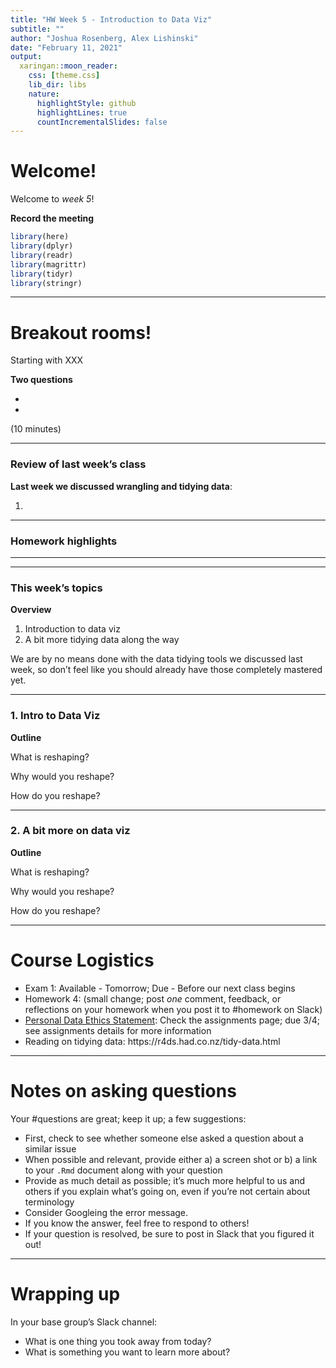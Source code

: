 ```yaml
---
title: "HW Week 5 - Introduction to Data Viz" 
subtitle: ""
author: "Joshua Rosenberg, Alex Lishinski"
date: "February 11, 2021"
output:
  xaringan::moon_reader:
    css: [theme.css]
    lib_dir: libs
    nature:
      highlightStyle: github
      highlightLines: true
      countIncrementalSlides: false
---
```


# Welcome!

Welcome to *week 5*!

**Record the meeting** 

```r
library(here)
library(dplyr)
library(readr)
library(magrittr)
library(tidyr)
library(stringr)
```

---

# Breakout rooms!

Starting with XXX

**Two questions**

- 
- 

(10 minutes)

---

### Review of last week's class

**Last week we discussed wrangling and tidying data**:

1.

---

### Homework highlights

---


---

### This week's topics

**Overview**

1. Introduction to data viz
2. A bit more tidying data along the way

We are by no means done with the data tidying tools we discussed last week, so don't feel like you should already have those completely mastered yet.

---

### 1. Intro to Data Viz

**Outline**

What is reshaping?

Why would you reshape?

How do you reshape?

---

### 2. A bit more on data viz

**Outline**

What is reshaping?

Why would you reshape?

How do you reshape?

---

# Course Logistics

* Exam 1: Available - Tomorrow; Due - Before our next class begins  
* Homework 4: (small change; post _one_ comment, feedback, or reflections on your homework when you post it to #homework on Slack)
* [Personal Data Ethics Statement](https://making-data-science-count.github.io/s21-intro-to-data-sci-methods-in-ed/assignment-data-ethics.html): Check the assignments page; due 3/4; see assignments details for more information
* Reading on tidying data: https://r4ds.had.co.nz/tidy-data.html

---

# Notes on asking questions

Your #questions are great; keep it up; a few suggestions:

- First, check to see whether someone else asked a question about a similar issue
- When possible and relevant, provide either a) a screen shot or b) a link to your `.Rmd` document along with your question
- Provide as much detail as possible; it's much more helpful to us and others if you explain what's going on, even if you're not certain about terminology
- Consider Googleing the error message.
- If you know the answer, feel free to respond to others!
- If your question is resolved, be sure to post in Slack that you figured it out!

---

# Wrapping up

In your base group's Slack channel:

- What is one thing you took away from today?
- What is something you want to learn more about? 
